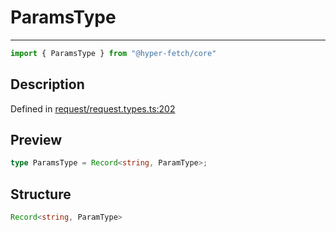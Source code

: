 

# ParamsType

<div class="api-docs__separator" data-reactroot="">

---

</div><div class="api-docs__import" data-reactroot="">

```ts
import { ParamsType } from "@hyper-fetch/core"
```

</div><div class="api-docs__section">

## Description

</div><div class="api-docs__description"><span class="api-docs__do-not-parse">



</span></div><p class="api-docs__definition">

Defined in [request/request.types.ts:202](https://github.com/BetterTyped/hyper-fetch/blob/c3e2c45/packages/core/src/request/request.types.ts#L202)

</p><div class="api-docs__section">

## Preview

</div><div class="api-docs__preview type single">

```ts
type ParamsType = Record<string, ParamType>;
```

</div><div class="api-docs__section">

## Structure

</div><div class="api-docs__returns">

```ts
Record<string, ParamType>
```

</div>